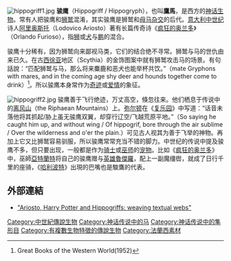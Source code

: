{{unreferenced|time=2015-10-15T23:22:45+00:00}}

[[File:hippogriff1.jpg|right]]
'''骏鹰'''（Hippogriff / Hippogryph），也叫'''鷹馬'''，是西方的[[神话生物|神话生物]]。常有人把骏鹰和[[狮鹫|狮鹫]]混淆，其实骏鹰是狮鹫和[[马|母马]][[杂交|杂交]]的后代。[[意大利|意大利]][[中世纪|中世纪]]诗人[[阿里奥斯托|阿里奥斯托]]（Lodovico Ariosto）著有长篇传奇诗《[[疯狂的奥兰多|疯狂的奥兰多]]》（Orlando Furioso），指[[狮|狮]]或[[犬|犬]]与[[鹏|鹏]]的混合。

骏鹰十分稀有，因为狮鹫向来鄙视马类，它们的结合绝不寻常。狮鹫与马的世仇由来已久。在古[[西徐亚|西徐亚]]地区（Scythia）的金饰图案中就有狮鹫攻击马的场景。有句話說：“匹配狮鹫与马，那么将来麋鹿和恶犬也能举杯共饮。”（mate Gryphons with mares, and in the coming age shy deer and hounds together come to drink）<ref>Great Books of the Western World(1952)</ref>。所以骏鹰本身常作为[[奇迹|奇迹]]或[[爱情|爱情]]的象征。

[[File:hippogriff2.jpg|left]]
骏鹰善于飞行绝迹，万丈高空，倏忽往来。他们栖息于传说中的[[离风山|离风山]]（the Riphaean Mountains）上。[[弥尔顿|弥尔顿]]在《[[复乐园|复乐园]]》中写道：“话音未落他将其抓起/胁上虽无骏鹰双翼，却穿行辽空/飞越荒原平地。”（So saying he caught him up, and without wing / Of hippogrif, bore through the air sublime / Over the wilderness and o'er the plain.）可见古人视其为善于飞举的神物。再加上它又比狮鹫容易驯服，所以骏鹰常常充当不错的脚力。中世纪的传说中提及骏鹰不多，但只要出现，一般都是作为[[骑士|骑士]]或[[巫师|巫师]]的[[宠物|宠物]]。比如《[[疯狂的奥兰多|疯狂的奥兰多]]》中，巫師[[亞特蘭特|亞特蘭特]]将自己的骏鹰赠与[[英雄|英雄]][[魯傑羅_(虛構人物)|魯傑羅]]，配上一副魔缰辔，就成了日行千里的座骑，《[[哈利波特|哈利波特]]》出現的巴嘴也是駿鷹的代表。

==外部連結==
* [http://blog.britac.ac.uk/ariosto-harry-potter-and-hippogriffs "Ariosto, Harry Potter and Hippogriffs: weaving textual webs"] {{Wayback|url=http://blog.britac.ac.uk/ariosto-harry-potter-and-hippogriffs |date=20160401221318 }}
{{法蘭西素材}}

{{DEFAULTSORT:hippogriff}}
[[Category:中世紀傳說生物|Category:中世紀傳說生物]]
[[Category:神话传说中的马|Category:神话传说中的马]]
[[Category:神话传说中的隼形目|Category:神话传说中的隼形目]]
[[Category:有複數生物特徵的傳說生物|Category:有複數生物特徵的傳說生物]]
[[Category:法蘭西素材|Category:法蘭西素材]]